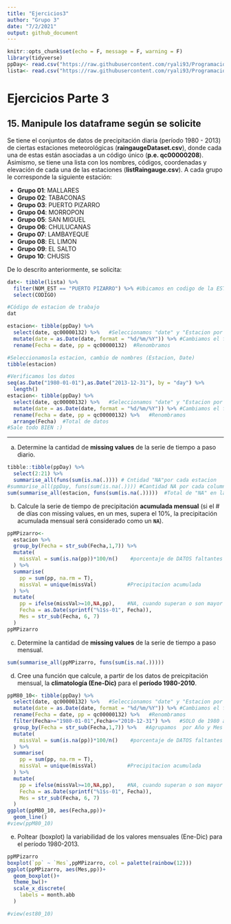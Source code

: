 ```yaml
---
title: "Ejercicios3"
author: "Grupo 3"
date: "7/2/2021"
output: github_document
---
```


```r
knitr::opts_chunk$set(echo = F, message = F, warning = F)
library(tidyverse)
ppDay<- read.csv("https://raw.githubusercontent.com/ryali93/ProgramacionR/master/data/raingaugeDataset.csv", sep = ",")
lista<- read.csv("https://raw.githubusercontent.com/ryali93/ProgramacionR/master/data/listRaingauge.csv", sep = ",")
```

# Ejercicios Parte 3
## 15. Manipule los dataframe según se solicite
Se tiene el conjuntos de datos de precipitación diaria (período 1980 - 2013) de ciertas estaciones meteorológicas (**raingaugeDataset.csv**), donde cada una de estas están asociadas a un código único (**p.e. qc00000208**). Asimismo, se tiene una lista con los nombres, códigos, coordenadas y elevación de cada una de las estaciones (**listRaingauge.csv**).
A cada grupo le corresponde la siguiente estación:

- **Grupo 01**: MALLARES
- **Grupo 02**: TABACONAS
- **Grupo 03**: PUERTO PIZARRO
- **Grupo 04**: MORROPON
- **Grupo 05**: SAN MIGUEL
- **Grupo 06**: CHULUCANAS
- **Grupo 07**: LAMBAYEQUE
- **Grupo 08**: EL LIMON
- **Grupo 09**: EL SALTO
- **Grupo 10**: CHUSIS

De lo descrito anteriormente, se solicita:
```r
dat<- tibble(lista) %>% 
  filter(NOM_EST == "PUERTO PIZARRO") %>% #Ubicamos en codigo de la ESTACION
  select(CODIGO)
```
```r
#Código de estacion de trabajo
dat
```

```r
estacion<- tibble(ppDay) %>% 
  select(date, qc00000132) %>%   #Seleccionamos "date" y "Estacion por el codigo"
  mutate(date = as.Date(date, format = "%d/%m/%Y")) %>% #Cambiamos el formato de fecha
  rename(Fecha = date, pp = qc00000132)  #Renombramos
```
```r
#Seleccionamosla estacion, cambio de nombres (Estacion, Date)
tibble(estacion)
```
```r
#Verificamos los datos
seq(as.Date("1980-01-01"),as.Date("2013-12-31"), by = "day") %>% 
  length()
estacion<- tibble(ppDay) %>% 
  select(date, qc00000132) %>%   #Seleccionamos "date" y "Estacion por el codigo"
  mutate(date = as.Date(date, format = "%d/%m/%Y")) %>% #Cambiamos el formato de fecha
  rename(Fecha = date, pp = qc00000132) %>%   #Renombramos
  arrange(Fecha)  #Total de datos
#Sale todo BIEN :)
```

** *
a) Determine la cantidad de **missing values** de la serie de tiempo a paso diario.
```r
tibble::tibble(ppDay) %>% 
  select(2:21) %>% 
  summarise_all(funs(sum(is.na(.)))) # Cntidad "NA"por cada estacion 
#summarise_all(ppDay, funs(sum(is.na(.)))) #Cantidad NA por cada columna
sum(summarise_all(estacion, funs(sum(is.na(.)))))  #Total de "NA" en la estacion "Puerto Pizarro"
```
b) Calcule la serie de tiempo de precipitación **acumulada mensual** (si el # de días con missing values, en un mes, supera el 10%, la precipitación acumulada mensual será considerado como un **`NA`**).
```r
ppMPizarro<-
  estacion %>% 
  group_by(Fecha = str_sub(Fecha,1,7)) %>% 
  mutate(
    missVal = sum(is.na(pp))*100/n()    #porcentaje de DATOS faltantes
  ) %>% 
  summarise(
    pp = sum(pp, na.rm = T),
    missVal = unique(missVal)          #Precipitacion acumulada
  ) %>% 
  mutate(
    pp = ifelse(missVal>=10,NA,pp),    #NA, cuando superan o son mayor a 10%
    Fecha = as.Date(sprintf("%1$s-01", Fecha)),
    Mes = str_sub(Fecha, 6, 7)
  )
ppMPizarro
```
c) Determine la cantidad de **missing values** de la serie de tiempo a paso mensual.
```r
sum(summarise_all(ppMPizarro, funs(sum(is.na(.)))))
```
d) Cree una función que calcule, a partir de los datos de preicpitación mensual, la **climatología (Ene-Dic)** para el **período 1980-2010**.
```r

ppM80_10<- tibble(ppDay) %>% 
  select(date, qc00000132) %>%   #Seleccionamos "date" y "Estacion por el codigo"
  mutate(date = as.Date(date, format = "%d/%m/%Y")) %>% #Cambiamos el formato de fecha
  rename(Fecha = date, pp = qc00000132) %>%   #Renombramos
  filter(Fecha>="1980-01-01",Fecha<="2010-12-31") %>%   #SOLO de 1980 a 2010
  group_by(Fecha = str_sub(Fecha,1,7)) %>%   #Agrupamos  por Año y Mes
  mutate(
    missVal = sum(is.na(pp))*100/n()    #porcentaje de DATOS faltantes
  ) %>% 
  summarise(
    pp = sum(pp, na.rm = T),
    missVal = unique(missVal)          #Precipitacion acumulada
  ) %>% 
  mutate(
    pp = ifelse(missVal>=10,NA,pp),    #NA, cuando superan o son mayor a 10%
    Fecha = as.Date(sprintf("%1$s-01", Fecha)),
    Mes = str_sub(Fecha, 6, 7)
  )
ggplot(ppM80_10, aes(Fecha,pp))+
  geom_line()
#view(ppM80_10)
```
e) Poltear (boxplot) la variabilidad de los valores mensuales (Ene-Dic) para el período 1980-2013.
```r
ppMPizarro
boxplot(`pp` ~ `Mes`,ppMPizarro, col = palette(rainbow(12)))
ggplot(ppMPizarro, aes(Mes,pp))+
  geom_boxplot()+
  theme_bw()+
  scale_x_discrete(
    labels = month.abb
  )

#view(est80_10)
```

